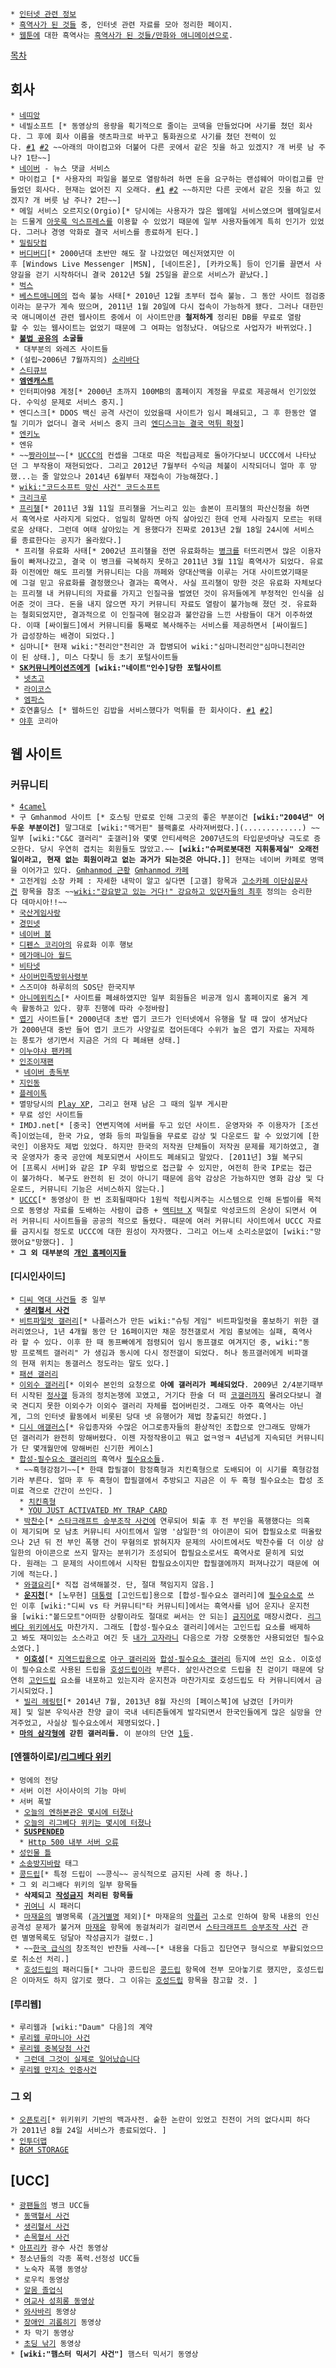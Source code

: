  * [[인터넷 관련 정보]]
 * [[흑역사가 된 것들]] 중, 인터넷 관련 자료를 모아 정리한 페이지.
 * [[웹툰]]에 대한 흑역사는 [[흑역사가 된 것들/만화와 애니메이션]]으로.

[[목차]]
== 회사 ==
 * [[네띠앙]]
 * 네빌소프트 [* 동영상의 용량을 획기적으로 줄이는 코덱을 만들었다며 사기를 쳤던 회사다. 그 후에 회사 이름을 렛츠파크로 바꾸고 통화권으로 사기를 쳤던 전력이 있다. [http://nv.widelake.net/40017457808 #1] [http://kmit.egloos.com/5523978 #2] ~~아래의 마이컴고와 더불어 다른 곳에서 같은 짓을 하고 있겠지? 개 버릇 남 주나? 1탄~~]
 * [[네이버]] - 뉴스 댓글 서비스
 * 마이컴고 [* 사용자의 파일을 볼모로 열람하려 하면 돈을 요구하는 랜섬웨어 마이컴고를 만들었던 회사다. 현재는 없어진 지 오래다. [http://yoobi.tistory.com/365 #1] [http://rapidwood.egloos.com/3523190 #2] ~~하지만 다른 곳에서 같은 짓을 하고 있겠지? 개 버릇 남 주나? 2탄~~]
 * 메일 서비스 오르지오(Orgio)[* 당시에는 사용자가 많은 웹메일 서비스였으며 웹메일로서는 드물게 [[아웃룩 익스프레스]]를 이용할 수 있었기 때문에 일부 사용자들에게 특히 인기가 있었다. 그러나 경영 악화로 결국 서비스를 종료하게 된다.]
 * [[밀림닷컴]]
 * [[버디버디]][* 2000년대 초반만 해도 잘 나갔었던 메신저였지만 이후 [Windows Live Messenger |MSN], [네이트온], [카카오톡] 등이 인기를 끌면서 사양길을 걷기 시작하더니 결국 2012년 5월 25일을 끝으로 서비스가 끝났다.]
 * [[벅스]]
 * [[베스트애니메]]의 접속 불능 사태[* 2010년 12월 초부터 접속 불능. 그 동안 사이트 점검중이라는 문구가 계속 떴으며, 2011년 1월 20일에 다시 접속이 가능하게 됐다. 그러나 대한민국 애니메이션 관련 웹사이트 중에서 이 사이트만큼 '''철저하게''' 정리된 DB를 무료로 열람할 수 있는 웹사이트는 없었기 때문에 그 여파는 엄청났다. 여담으로 사업자가 바뀌었다.]
 * '''[[불법 공유]]의 소굴들'''
  * 대부분의 와레즈 사이트들
 * (설립~2006년 7월까지의) [[소리바다]]
 * [[스티큐브]]
 * '''[[엠엔캐스트]]'''
 * 인터피아98 계정[* 2000년 초까지 100MB의 홈페이지 계정을 무료로 제공해서 인기있었다. 수익성 문제로 서비스 중지.]
 * 엔디스크[* DDOS 백신 공격 사건이 있었을때 사이트가 임시 폐쇄되고, 그 후 한동안 열릴 기미가 없더니 결국 서비스 중지 크리 [http://topsy.tistory.com/469 엔디스크는 결국 먹튀 확정]]
 * [[엔키노]]
 * 엔유
 * ~~[[짱라이브]]~~[* [[UCCC]]의 컨셉을 그대로 따온 적립금제로 돌아가다보니 UCCC에서 나타났던 그 부작용이 재현되었다. 그리고 2012년 7월부터 수익금 체불이 시작되더니 얼마 후 망했...는 줄 알았으나 2014년 6월부터 재접속이 가능해졌다.]
 * [[wiki:"코드소프트 망신 사건" 코드소프트]]
 * [[크리크루]]
 * [[프리챌]][* 2011년 3월 11일 프리챌을 거느리고 있는 솔본이 프리챌의 파산신청을 하면서 흑역사로 사라지게 되었다. 엄밀히 말하면 아직 살아있긴 한데 언제 사라질지 모르는 위태로운 상태다. 그런데 여태 살아있는 게 용했다가 진짜로 2013년 2월 18일 24시에 서비스를 종료한다는 공지가 올라왔다.]
  * 프리챌 유료화 사태[* 2002년 프리챌을 전면 유료화하는 [[병크]]를 터뜨리면서 많은 이용자들이 빠져나갔고, 결국 이 병크를 극복하지 못하고 2011년 3월 11일 흑역사가 되었다. 유료화 이전에만 해도 프리챌 커뮤니티는 다음 까페와 양대산맥을 이루는 거대 사이트였기때문에 그걸 믿고 유료화를 결정했으나 결과는 흑역사. 사실 프리챌이 망한 것은 유료화 자체보다는 프리챌 내 커뮤니티의 자료를 가지고 인질극을 벌였던 것이 유저들에게 부정적인 인식을 심어준 것이 크다. 돈을 내지 않으면 자기 커뮤니티 자료도 열람이 불가능해 졌던 것. 유료화는 철회되었지만, 결과적으로 이 인질극에 혐오감과 불안감을 느낀 사람들이 대거 이주하였다. 이때 [싸이월드]에서 커뮤니티를 통째로 복사해주는 서비스를 제공하면서 [싸이월드]가 급성장하는 배경이 되었다.]
 * 심마니[* 현재 wiki:"천리안"천리안 과 합병되어 wiki:"심마니천리안"심마니천리안이 된 상태.], 미스 다찾니 등 초기 포털사이트들
 * '''[[SK커뮤니케이션즈]]에게 [wiki:"네이트"인수]당한 포털사이트'''
  * [[넷츠고]]
  * [[라이코스]]
  * [[엠파스]]
 * 호연홀딩스 [* 웹하드인 김밥을 서비스했다가 먹튀를 한 회사이다. [http://offree.net/entry/WebHard-Gimbob #1] [http://ozahir.tistory.com/497 #2]]
 * [[야후]] 코리아

== 웹 사이트 ==
=== 커뮤니티 ===
 * [[4camel]]
 * 구 Gmhanmod 사이트 [* 호스팅 만료로 인해 그곳의 좋은 부분이건 '''[wiki:"2004년" 어두운 부분이건]''' 말그대로 [wiki:"맥거핀" 블랙홀로 사라져버렸다.](.............) ~~일부 [wiki:"C&C 갤러리" 춫갤러]와 몇몇 안티세력은 2007년도의 타입문넷마냥 극도로 증오한다. 당시 우연히 겹치는 회원들도 많았고.~~ '''[wiki:"슈퍼로봇대전 지휘통제실" 오래전 일이라고, 현재 없는 회원이라고 없는 과거가 되는것은 아니다.]'''] 현재는 네이버 카페로 명맥을 이어가고 있다. [http://www.sa.red2.net/m/bbs/board.php?bo_table=free&wr_id=1131041&page=4 Gmhanmod 근황] [http://cafe.naver.com/creatingbay Gmhanmod 카페]
 * 고전게임 소장 카페 : 자세한 내막이 알고 싶다면 [고갤] 항목과 [[고소카페 이단심문사건]] 항목을 참조 ~~[[wiki:"강요받고 있는 거다!" 강요하고 있던자들의 최후]] 정의는 승리한다 데마시아!!~~
 * [[국산게임사랑]]
 * [[경민넷]]
 * [[네이버 붐]]
 * [[디펜스 코리아]]의 유료화 이후 행보
 * [[메가매니아 월드]]
 * [[비타넷]]
 * [[사이버민족방위사령부]]
 * 스즈미야 하루히의 SOS단 한국지부
 * [[아니메위킥스]][* 사이트를 폐쇄하였지만 일부 회원들은 비공개 임시 홈페이지로 옮겨 계속 활동하고 있다. 향후 진행에 따라 수정바람] 
 * [[엽기]] 사이트들[* 2000년대 초반 엽기 코드가 인터넷에서 유행을 탈 때 많이 생겨났다가 2000년대 중반 들어 엽기 코드가 사양길로 접어든데다 수위가 높은 엽기 자료는 자제하는 풍토가 생기면서 지금은 거의 다 폐쇄됀 상태.]
 * [[이누야샤 팬카페]]
 * [[인조이재팬]]
  * [[네이버 총독부]]
 * [[지인동]]
 * [[플레이톡]]
 * 멸망당시의 [[Play XP]], 그리고 현재 남은 그 때의 일부 게시판
 * 무료 성인 사이트들
 * IMDJ.net[* [중국] 연변지역에 서버를 두고 있던 사이트. 운영자와 주 이용자가 [조선족]이었는데, 한국 가요, 영화 등의 파일들을 무료로 감상 및 다운로드 할 수 있었기에 [한국인] 이용자도 제법 있었다. 하지만 한국의 저작권 단체들이 저작권 문제를 제기하였고, 결국 운영자가 중국 공안에 체포되면서 사이트도 폐쇄되고 말았다. [2011년] 3월 복구되어 [프록시 서버]와 같은 IP 우회 방법으로 접근할 수 있지만, 여전히 한국 IP로는 접근이 불가하다. 복구도 완전히 된 것이 아니기 때문에 음악 감상은 가능하지만 영화 감상 및 다운로드, 커뮤니티 기능은 서비스하지 않는다.]
 * [[UCCC]][* 동영상이 한 번 조회될때마다 1원씩 적립시켜주는 시스템으로 인해 돈벌이를 목적으로 동영상 자료를 도배하는 사람이 급증 + [[액티브 X]] 떡칠로 악성코드의 온상이 되면서 여러 커뮤니티 사이트들을 공공의 적으로 돌렸다. 때문에 여러 커뮤니티 사이트에서 UCCC 자료를 금지시킬 정도로 UCCC에 대한 원성이 자자했다. 그리고 어느새 소리소문없이 [wiki:"망했어요"망했다]. ]
 * '''그 외 대부분의 [[개인 홈페이지]]들'''

==== [디시인사이드] ====
 * [[디씨 역대 사건들]] 중 일부
  * '''[[생리혈서 사건]]'''
 * [[비트파일럿 갤러리]][* 나플러스가 만든 wiki:"슈팅 게임" 비트파일럿을 홍보하기 위한 갤러리였으나, 1년 4개월 동안 단 16페이지만 채운 정전갤로서 게임 홍보에는 실패, 흑역사라 할 수 있다. 이후 한 때 동프빠에게 점령되어 임시 동프갤로 여겨지던 중, wiki:"동방 프로젝트 갤러리" 가 생김과 동시에 다시 정전갤이 되었다. 허나 동프갤러에게 비파갤의 현재 위치는 동갤러스 정도라는 말도 있다.]
 * [[패션 갤러리]]
 * [[이외수 갤러리]][* 이외수 본인의 요청으로 '''아예 갤러리가 폐쇄되었다'''. 2009년 2/4분기때부터 시작된 [[정사갤]] 등과의 정치논쟁에 꼬였고, 거기다 한술 더 떠 [[코갤]]러까지 몰려오다보니 결국 견디지 못한 이외수가 이외수 갤러리 자체를 접어버린것. 그래도 아주 흑역사는 아닌게, 그의 인터넷 활동에서 비롯된 당대 넷 유행어가 제법 창출되긴 하였다.]
 * [[디시 애갤러스]][* 유입종자와 수많은 어그로종자들의 환상적인 조합으로 안그래도 망해가던 갤러리가 완전히 망해버렸다. 이젠 자정작용이고 뭐고 없ㅋ엉ㅋ 4년넘게 지속되던 커뮤니티가 단 몇개월만에 망해버린 신기한 케이스]
 * [[합성-필수요소 갤러리]]의 흑역사 [[필수요소]]들.
  * ~~흑형강점기~~[* 한때 합필갤이 함정흑형과 치킨흑형으로 도배되어 이 시기를 흑형강점기라 부른다. 얼마 후 두 흑형이 합필갤에서 추방되고 지금은 이 두 흑형 필수요소는 합성 조미료 격으로 간간이 쓰인다. ]
   * [[치킨흑형]]
   * [[YOU JUST ACTIVATED MY TRAP CARD]]
  * [[박찬수]][* [[스타크래프트 승부조작 사건]]에 연루되어 퇴출 후 전 부인을 폭행했다는 의혹이 제기되며 모 남초 커뮤니티 사이트에서 일명 '삼일한'의 아이콘이 되어 합필요소로 떠올랐으나 2년 뒤 전 부인 폭행 건이 무혐의로 밝혀지자 문제의 사이트에서도 박찬수를 더 이상 삼일한의 아이콘으로 쓰지 말자는 분위기가 조성되어 합필요소로서도 흑역사로 묻히게 되었다. 원래는 그 문제의 사이트에서 시작된 합필요소이지만 합필갤에까지 퍼져나갔기 때문에 여기에 적는다.]
  * [[와갤요리]][* 직접 검색해볼것. 단, 절대 책임지지 않음.]
  * '''[[운지천]]'''[* [노무현] [[대통령]] [고인드립]용으로 [합성-필수요소 갤러리]에 [[필수요소]]로 쓰인 이후 [wiki:"디씨 vs 타 커뮤니티"타 커뮤니티]에서는 흑역사를 넘어 운지나 운지천을 [wiki:"볼드모트"어떠한 상황이라도 절대로 써서는 안 되는] [[금지어]]로 매장시켰다. [[리그베다 위키]]에서도 마찬가지. 그래도 [합성-필수요소 갤러리]에서는 고인드립 요소를 배제하고 봐도 재미있는 소스라고 여긴 듯 [[내가 고자라니]] 다음으로 가장 오랫동안 사용되었던 필수요소였다.]
  * '''[[이호성]]'''[* [[지역드립]]용으로 [[야구 갤러리]]와 [[합성-필수요소 갤러리]] 등지에 쓰인 요소. 이호성이 필수요소로 사용된 드립을 [[호성드립]]이라 부른다. 살인사건으로 드립을 친 걷이기 때문에 당연히 [[고인드립]] 요소를 내포하고 있는지라 운지천과 마찬가지로 호성드립도 타 커뮤니티에서 금기시되었다.]
  * [[빌리 헤링턴]][* 2014년 7월, 2013년 8월 자신의 [페이스북]에 남겼던 [카미카제] 및 일본 우익사관 찬양 글이 국내 네티즌들에게 발각되면서 한국인들에게 많은 실망을 안겨주었고, 사실상 필수요소에서 제명되었다.]
 * '''[[마의 삼각형]]에 갇힌 갤러리들.''' 이 분야의 단연 [[1등]].

==== [엔젤하이로]/[[리그베다 위키]] ====
 * 멍에의 전당
 * 서버 이전 사이사이의 기능 마비
 * 서버 폭발
  * [[오늘의 엔하본관은 몇시에 터졌나]]
  * [[오늘의 리그베다 위키는 몇시에 터졌나]]
  * '''[[SUSPENDED]]''' 
   * [[Http 500 내부 서버 오류]]
 * [[성인물 틀]]
 * [[소송방지바람]] 태그
 * [[콩드립]][* 특정 드립이 ~~콩식~~ 공식적으로 금지된 사례 중 하나.]
 * 그 외 리그배다 위키의 일부 항목들
  * '''삭제되고 [[작성금지]] 처리된 항목들'''
  * [[귀여니]] 시 패러디
  * [[마재윤]]의 별명목록 ([[마재윤/과거별명|과거별명]] 제외)[* 마재윤의 [[악플러]] 고소로 인하여 항목 내용의 인신공격성 문제가 불거져 [[마재윤]] 항목에 동걸쳐리가 걸리면서 [[스타크래프트 승부조작 사건]] 관련 별명목록도 덩달아 작성금지가 걸렸ㄷ.]
  * ~~[[한국 급식]]의 창조적인 반찬들 사례~~[* 내용을 다듬고 집단연구 형식으로 부활되었으므로 취소선 처리.]
  * [[호성드립]]의 패러디들[* 그나마 콩드립은 [[콩드립]] 항목에 전부 모아놓기로 했지만, 호성드립은 이마저도 하지 않기로 했다. 그 이유는 [[호성드립]] 항목을 참고할 것. ]

==== [루리웹] ====
 * 루리웹과 [wiki:"Daum" 다음]의 계약
 * [[루리웹 루마니아 사건]]
 * [[루리웹 중복당첨 사건]]
  * [[그런데 그것이 실제로 일어났습니다]]
 * [[루리웹 만지소 인증사건]]
=== 그 외 ===
 * [[오픈토리]][* 위키위키 기반의 백과사전. 숱한 논란이 있었고 진전이 거의 없다시피 하다가 2011년 8월 24일 서비스가 종료되었다. ]
 * [[인투더맵]]
 * [[BGM STORAGE]]

== [UCC] ==
 * [[광팬]]들의 병크 UCC들
  * [[동맥혈서 사건]]
  * [[생리혈서 사건]]
  * [[손목혈서 사건]]
 * [[아프리카]] 광수 사건 동영상
 * 청소년들의 각종 폭력.선정성 UCC들
  * 노숙자 폭행 동영상
  * 로우킥 동영상
  * [[알몸 졸업식]]
  * [[여교사 성희롱 동영상]]
  * [[와사바리]] 동영상
  * [[장애인 괴롭히기]] 동영상
  * 차 막기 동영상
  * [[초딩 낚기]] 동영상
 * '''[wiki:"햄스터 믹서기 사건"]''' 햄스터 믹서기 동영상
